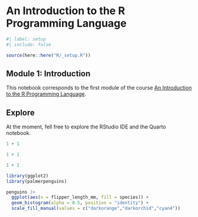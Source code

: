 # An Introduction to the R Programming Language

```r
#| label: setup
#| include: false

source(here::here("R/_setup.R"))
```

## Module 1: Introduction

This notebook corresponds to the first module of the course [An Introduction to the R Programming Language](https://github.com/danielvartan/r-course).

## Explore

At the moment, fell free to explore the RStudio IDE and the Quarto notebook.

```r
1 + 1
```

```r
1 + 1
```

```r
1 + 1
```

```r
library(ggplot2)
library(palmerpenguins)

penguins |>
  ggplot(aes(x = flipper_length_mm, fill = species)) +
  geom_histogram(alpha = 0.5, position = "identity") +
  scale_fill_manual(values = c("darkorange","darkorchid","cyan4"))
```
